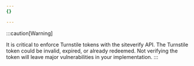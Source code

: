 ```yaml
---
{}

---
```


:::caution[Warning]

It is critical to enforce Turnstile tokens with the siteverify API. The Turnstile token could be invalid, expired, or already redeemed. Not verifying the token will leave major vulnerabilities in your implementation.
:::
